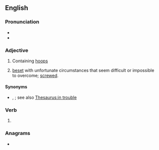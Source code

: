 ==English==

===Pronunciation===
* {{IPA|/huːpt/|lang=en}}
* {{rhymes|uːpt|lang=en}}

===Adjective===
{{en-adj}}

# Containing [[hoop]]s
# {{lb|en|western Canada|slang}} [[beset]] with unfortunate circumstances that seem difficult or impossible to overcome; [[screwed]].

====Synonyms====
* {{sense|beset}} {{l|en|screwed}}, {{l|en|fucked}}; see also [[Thesaurus:in trouble]]

===Verb===
{{head|en|verb form}}

# {{en-past of|hoop}}

===Anagrams===
* {{anagrams|en|poohed}}